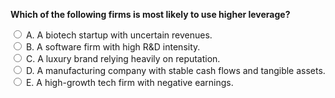 ::: {.question-block}

<form onsubmit="event.preventDefault(); checkAnswer('module9_mcq_q46')" data-correct-answer="D">
<strong style="display: block;">Which of the following firms is most likely to use higher leverage?</strong>

<label><input type="radio" name="module9_mcq_q46" value="A"> A. A biotech startup with uncertain revenues.</label><br>
<label><input type="radio" name="module9_mcq_q46" value="B"> B. A software firm with high R&D intensity.</label><br>
<label><input type="radio" name="module9_mcq_q46" value="C"> C. A luxury brand relying heavily on reputation.</label><br>
<label><input type="radio" name="module9_mcq_q46" value="D"> D. A manufacturing company with stable cash flows and tangible assets.</label><br>
<label><input type="radio" name="module9_mcq_q46" value="E"> E. A high-growth tech firm with negative earnings.</label><br>
</form>

<div id="feedback-module9_mcq_q46" class="feedback" data-status="" style="display:none;">
✅ D is correct. Firms with stable cash flows and tangible assets face lower distress costs and can sustain higher leverage.
</div>

:::
